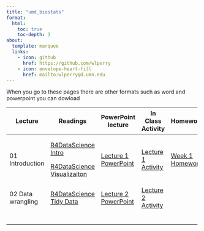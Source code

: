 ```yaml
---
title: "umd_biostats"
format: 
  html:
    toc: true
    toc-depth: 3
about:
  template: marquee
  links:
    - icon: github
      href: https://github.com/wlperry
    - icon: envelope-heart-fill
      href: mailto:wlperry@d.umn.edu
---
```


When you go to these pages there are other formats such as word and powerpoint you can dowload

+-------------------+---------------------------------------------------------------------------+--------------------------------------------------------------------------+--------------------------------------------------------------------------------+----------------------------------------------------------------+
| Lecture           | Readings                                                                  | PowerPoint lecture                                                       | In Class Activity                                                              | Homework                                                       |
+===================+===========================================================================+==========================================================================+================================================================================+================================================================+
| 01 Introduction   | [R4DataScience Intro](https://r4ds.hadley.nz/intro.html)                  | [Lecture 1 PowerPoint](lectures/lecture_01/01_1_lecture_powerpoint.qmd)  | [Lecture 1 Activity](lectures/lecture_01/01_2_class_activity_pine_needles.qmd) | [Week 1 Homework](lectures/lecture_01/01_03_take_homework.qmd) |
|                   |                                                                           |                                                                          |                                                                                |                                                                |
|                   | [R4DataScience Visualizaiton](https://r4ds.hadley.nz/data-visualize.html) |                                                                          |                                                                                |                                                                |
+-------------------+---------------------------------------------------------------------------+--------------------------------------------------------------------------+--------------------------------------------------------------------------------+----------------------------------------------------------------+
| 02 Data wrangling | [R4DataScience Tidy Data](https://r4ds.hadley.nz/data-tidy.html)          | [Lecture 2 PowerPoint](lectures/lecture_02/02_01_lecture_powerpoint.qmd) | [Lecture 2 Activity](lectures/lecture_02/02_02_class_activity.qmd)             |                                                                |
+-------------------+---------------------------------------------------------------------------+--------------------------------------------------------------------------+--------------------------------------------------------------------------------+----------------------------------------------------------------+
|                   |                                                                           |                                                                          |                                                                                |                                                                |
+-------------------+---------------------------------------------------------------------------+--------------------------------------------------------------------------+--------------------------------------------------------------------------------+----------------------------------------------------------------+
|                   |                                                                           |                                                                          |                                                                                |                                                                |
+-------------------+---------------------------------------------------------------------------+--------------------------------------------------------------------------+--------------------------------------------------------------------------------+----------------------------------------------------------------+
|                   |                                                                           |                                                                          |                                                                                |                                                                |
+-------------------+---------------------------------------------------------------------------+--------------------------------------------------------------------------+--------------------------------------------------------------------------------+----------------------------------------------------------------+
|                   |                                                                           |                                                                          |                                                                                |                                                                |
+-------------------+---------------------------------------------------------------------------+--------------------------------------------------------------------------+--------------------------------------------------------------------------------+----------------------------------------------------------------+
|                   |                                                                           |                                                                          |                                                                                |                                                                |
+-------------------+---------------------------------------------------------------------------+--------------------------------------------------------------------------+--------------------------------------------------------------------------------+----------------------------------------------------------------+
|                   |                                                                           |                                                                          |                                                                                |                                                                |
+-------------------+---------------------------------------------------------------------------+--------------------------------------------------------------------------+--------------------------------------------------------------------------------+----------------------------------------------------------------+
